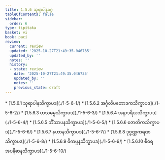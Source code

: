 ```yaml
---
title: 1.5.6 သုရာပါနဝဂ္ဂ
tableOfContents: false
sidebar:
  order: 6
type: tipitaka
basket: vi
book: paci
review:
  current: review
  updated: '2025-10-27T21:49:35.046735'
  updated_by: ''
  notes: ''
  history:
  - state: review
    date: '2025-10-27T21:49:35.046735'
    updated_by: ''
    notes: ''
    previous_state: draft
---
```



<ReviewStatus review={frontmatter.review} showDetails={true} />

<HypothesisAnnotation frontmatter={frontmatter} />

<DynamicBreadcrumb />



<TableOfContents book="paci" section="1.5.6">
* [1.5.6.1 သုရာပါနသိက္ခာပဒ](./1-5-6-1/)
* [1.5.6.2 အင်္ဂုလိပတောဒကသိက္ခာပဒ](./1-5-6-2/)
* [1.5.6.3 ဟသဓမ္မသိက္ခာပဒ](./1-5-6-3/)
* [1.5.6.4 အနာဒရိယသိက္ခာပဒ](./1-5-6-4/)
* [1.5.6.5 ဘိံသာပနသိက္ခာပဒ](./1-5-6-5/)
* [1.5.6.6 ဇောတိကသိက္ခာပဒ](./1-5-6-6/)
* [1.5.6.7 နဟာနသိက္ခာပဒ](./1-5-6-7/)
* [1.5.6.8 ဒုဗ္ဗဏ္ဏကရဏသိက္ခာပဒ](./1-5-6-8/)
* [1.5.6.9 ဝိကပ္ပနသိက္ခာပဒ](./1-5-6-9/)
* [1.5.6.10 စီဝရအပနိဓာနသိက္ခာပဒ](./1-5-6-10/)
</TableOfContents>